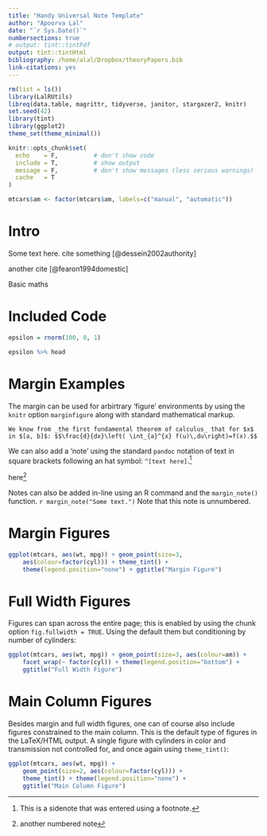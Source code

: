```yaml
---
title: "Handy Universal Note Template"
author: "Apoorva Lal"
date: "`r Sys.Date()`"
numbersections: true
# output: tint::tintPdf
output: tint::tintHtml
bibliography: /home/alal/Dropbox/theoryPapers.bib
link-citations: yes
---
```


```r
rm(list = ls())
library(LalRUtils)
libreq(data.table, magrittr, tidyverse, janitor, stargazer2, knitr)
set.seed(42)
library(tint)
library(ggplot2)
theme_set(theme_minimal())

knitr::opts_chunk$set(
  echo    = F,          # don't show code
  include = T,          # show output
  message = F,          # don't show messages (less serious warnings)
  cache   = T
)

mtcars$am <- factor(mtcars$am, labels=c("manual", "automatic"))
```

# Intro

Some text here. cite something [@dessein2002authority]

another cite [@fearon1994domestic]

Basic maths

\begin{align*}
y_i & = x_i' \beta + \epsilon_i \\
\epsilon_i & \sim \mathcal{N}(0, \sigma^2)
\end{align*}



# Included Code

```r

epsilon = rnorm(100, 0, 1)

epsilon %>% head

```


# Margin Examples

The margin can be used for arbirtrary 'figure' environments by using
the `knitr` option `marginfigure` along with standard \LaTeX
mathematical markup.

```marginfigure
We know from _the first fundamental theorem of calculus_ that for $x$
in $[a, b]$: $$\frac{d}{dx}\left( \int_{a}^{x} f(u)\,du\right)=f(x).$$
```

We can also add a 'note' using the standard `pandoc` notation of text
in square brackets following an hat symbol: `^[text here]`.^[This is a
sidenote that was entered using a footnote.]

here^[another numbered note]

Notes can also be added in-line using an R command and the
`margin_note()` function. `r margin_note("Some text.")` Note that this
note is unnumbered.


# Margin Figures


```r

ggplot(mtcars, aes(wt, mpg)) + geom_point(size=3,
    aes(colour=factor(cyl))) + theme_tint() +
    theme(legend.position="none") + ggtitle("Margin Figure")
```


# Full Width Figures

Figures can span across the entire page; this is enabled by using the
chunk option `fig.fullwidth = TRUE`. Using the default them but
conditioning by number of cylinders:

```r

ggplot(mtcars, aes(wt, mpg)) + geom_point(size=3, aes(colour=am)) +
    facet_wrap(~ factor(cyl)) + theme(legend.position="bottom") +
    ggtitle("Full Width Figure")
```

# Main Column Figures

Besides margin and full width figures, one can of course also include
figures constrained to the main column. This is the default type of
figures in the LaTeX/HTML output. A single figure with cylinders in
color and transmission not controlled for, and once again using
`theme_tint()`:

```r
ggplot(mtcars, aes(wt, mpg)) +
    geom_point(size=2, aes(colour=factor(cyl))) +
    theme_tint() + theme(legend.position="none") +
    ggtitle("Main Column Figure")
```


<!--
As [knitr](https://github.com/yihui/knitr) \citep{cran:knitr} is
driving the conversion, many of its options also apply.  See the
documentation for the [tufte](https://github.com/rstudio/tufte) and
[knitr](https://github.com/yihui/knitr) for details.

Full documentation is available in the [longer PDF
vignette](https://eddelbuettel.github.io/tint/tintPDF.pdf), its
[Lato](https://eddelbuettel.github.io/tint/tintPDFLato.pdf) and
[Garamond](https://eddelbuettel.github.io/tint/tintPDFGaramond.pdf)
variants (see below) as well as the [longer HTML
vignette](https://eddelbuettel.github.io/tint/tintHTML.html). -->



